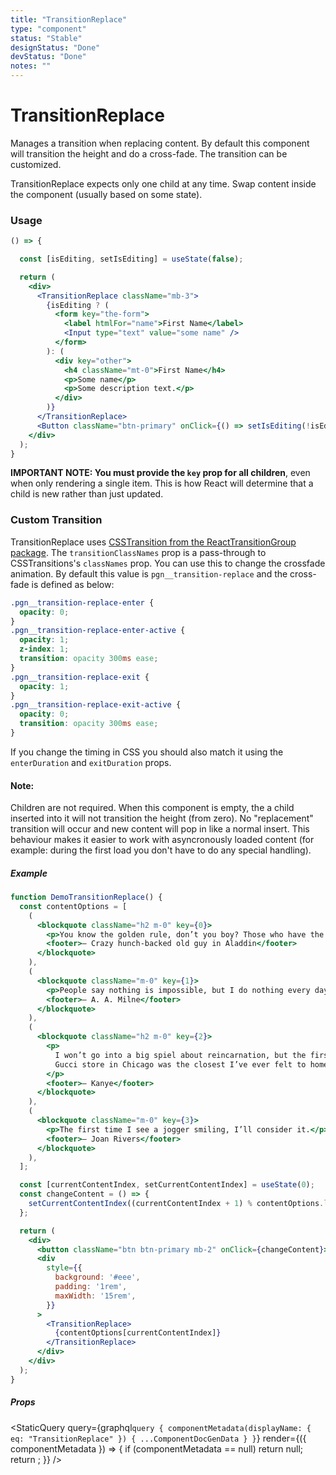 ```yaml
---
title: "TransitionReplace"
type: "component"
status: "Stable"
designStatus: "Done"
devStatus: "Done"
notes: ""
---
```



# TransitionReplace

Manages a transition when replacing content. By default this component will transition the height and do a cross-fade. The transition can be customized.

TransitionReplace expects only one child at any time. Swap content inside the component (usually based on some state).

### Usage

```jsx live=true
() => {

  const [isEditing, setIsEditing] = useState(false);

  return (
    <div>
      <TransitionReplace className="mb-3">
        {isEditing ? (
          <form key="the-form">
            <label htmlFor="name">First Name</label>
            <Input type="text" value="some name" />
          </form>
        ): (
          <div key="other">
            <h4 className="mt-0">First Name</h4>
            <p>Some name</p>
            <p>Some description text.</p>
          </div>
        )}
      </TransitionReplace>
      <Button className="btn-primary" onClick={() => setIsEditing(!isEditing)}>Toggle</Button>
    </div>
  );
}
```

**IMPORTANT NOTE: You must provide the `key` prop for all children**, even when only rendering a single item. This is how React will determine that a child is new rather than just updated.

### Custom Transition

TransitionReplace uses [CSSTransition from the ReactTransitionGroup package](http://reactcommunity.org/react-transition-group/css-transition). The `transitionClassNames` prop is a pass-through to CSSTransitions's `classNames` prop. You can use this to change the crossfade animation. By default this value is `pgn__transition-replace` and the cross-fade is defined as below:

```css
.pgn__transition-replace-enter {
  opacity: 0;
}
.pgn__transition-replace-enter-active {
  opacity: 1;
  z-index: 1;
  transition: opacity 300ms ease;
}
.pgn__transition-replace-exit {
  opacity: 1;
}
.pgn__transition-replace-exit-active {
  opacity: 0;
  transition: opacity 300ms ease;
}
```

If you change the timing in CSS you should also match it using the `enterDuration` and `exitDuration` props.


#### Note:

Children are not required. When this component is empty, the a child inserted into it will not transition the height (from zero). No "replacement" transition will occur and new content will pop in like a normal insert. This behaviour makes it easier to work with asyncronously loaded content (for example: during the first load you don't have to do any special handling).


##### Example

```jsx live=true
function DemoTransitionReplace() {
  const contentOptions = [
    (
      <blockquote className="h2 m-0" key={0}>
        <p>You know the golden rule, don’t you boy? Those who have the gold make the rules.</p>
        <footer>— Crazy hunch-backed old guy in Aladdin</footer>
      </blockquote>
    ),
    (
      <blockquote className="m-0" key={1}>
        <p>People say nothing is impossible, but I do nothing every day.</p>
        <footer>— A. A. Milne</footer>
      </blockquote>
    ),
    (
      <blockquote className="h2 m-0" key={2}>
        <p>
          I won’t go into a big spiel about reincarnation, but the first time I was in the
          Gucci store in Chicago was the closest I’ve ever felt to home.
        </p>
        <footer>— Kanye</footer>
      </blockquote>
    ),
    (
      <blockquote className="m-0" key={3}>
        <p>The first time I see a jogger smiling, I’ll consider it.</p>
        <footer>— Joan Rivers</footer>
      </blockquote>
    ),
  ];

  const [currentContentIndex, setCurrentContentIndex] = useState(0);
  const changeContent = () => {
    setCurrentContentIndex((currentContentIndex + 1) % contentOptions.length);
  };

  return (
    <div>
      <button className="btn btn-primary mb-2" onClick={changeContent}>Next Quote</button>
      <div
        style={{
          background: '#eee',
          padding: '1rem',
          maxWidth: '15rem',
        }}
      >
        <TransitionReplace>
          {contentOptions[currentContentIndex]}
        </TransitionReplace>
      </div>
    </div>
  );
}
```

##### Props

<StaticQuery
  query={graphql`query {
    componentMetadata(displayName: { eq: "TransitionReplace" }) { ...ComponentDocGenData }
  }`}
  render={({ componentMetadata }) => {
    if (componentMetadata == null) return null;
    return <PropsTable propMetaData={componentMetadata.props} />;
  }}
/>
